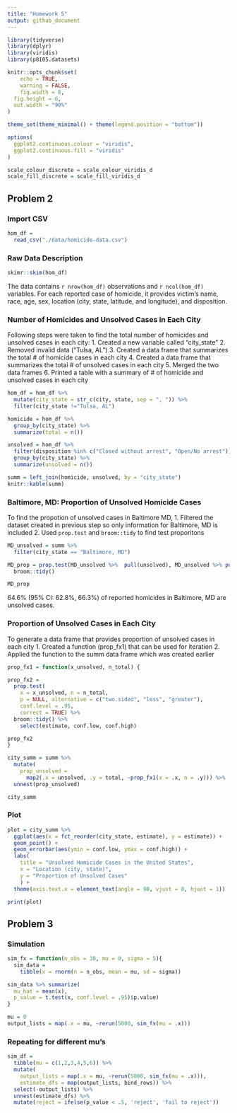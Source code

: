 ```yaml
---
title: "Homework 5"
output: github_document
---
```


```r
library(tidyverse)
library(dplyr)
library(viridis)
library(p8105.datasets)

knitr::opts_chunk$set(
	echo = TRUE,
	warning = FALSE,
	fig.width = 8, 
  fig.height = 6,
  out.width = "90%"
)

theme_set(theme_minimal() + theme(legend.position = "bottom"))

options(
  ggplot2.continuous.colour = "viridis",
  ggplot2.continuous.fill = "viridis"
)

scale_colour_discrete = scale_colour_viridis_d
scale_fill_discrete = scale_fill_viridis_d
```

## Problem 2

### Import CSV

```r
hom_df =
  read_csv("./data/homicide-data.csv")
```

### Raw Data Description

```r
skimr::skim(hom_df)
```

The data contains `r nrow(hom_df)` observations and `r ncol(hom_df)` variables. For each reported case of homicide, it provides victim's name, race, age, sex, location (city, state, latitude, and longitude), and disposition.

### Number of Homicides and Unsolved Cases in Each City

Following steps were taken to find the total number of homicides and unsolved cases in each city:
1. Created a new variable called "city_state"
2. Removed invalid data ("Tulsa, AL")
3. Created a data frame that summarizes the total # of homicide cases in each city
4. Created a data frame that summarizes the total # of unsolved cases in each city
5. Merged the two data frames
6. Printed a table with a summary of # of homicide and unsolved cases in each city

```r
hom_df = hom_df %>% 
  mutate(city_state = str_c(city, state, sep = ", ")) %>% 
  filter(city_state !="Tulsa, AL")

homicide = hom_df %>% 
  group_by(city_state) %>% 
  summarize(total = n())

unsolved = hom_df %>% 
  filter(disposition %in% c("Closed without arrest", "Open/No arrest")) %>% 
  group_by(city_state) %>% 
  summarize(unsolved = n())

summ = left_join(homicide, unsolved, by = "city_state") 
knitr::kable(summ)
```

### Baltimore, MD: Proportion of Unsolved Homicide Cases

To find the propotion of unsolved cases in Baltimore MD,
1. Filtered the dataset created in previous step so only information for Baltimore, MD is included
2. Used `prop.test` and `broom::tidy` to find test proporitons

```r
MD_unsolved = summ %>% 
  filter(city_state == "Baltimore, MD")

MD_prop = prop.test(MD_unsolved %>%  pull(unsolved), MD_unsolved %>% pull(total)) %>% 
  broom::tidy()

MD_prop
```

64.6% (95% CI: 62.8%, 66.3%) of reported homicides in Baltimore, MD are unsolved cases.

### Proportion of Unsolved Cases in Each City
To generate a data frame that provides proportion of unsolved cases in each city
1. Created a function (prop_fx1) that can be used for iteration
2. Applied the function to the summ data frame which was created earlier

```r
prop_fx1 = function(x_unsolved, n_total) {

prop_fx2 = 
  prop.test(
    x = x_unsolved, n = n_total, 
    p = NULL, alternative = c("two.sided", "less", "greater"), 
    conf.level = .95, 
    correct = TRUE) %>% 
  broom::tidy() %>%
    select(estimate, conf.low, conf.high)

prop_fx2
}

city_summ = summ %>% 
  mutate(
    prop_unsolved = 
      map2(.x = unsolved, .y = total, ~prop_fx1(x = .x, n = .y))) %>% 
  unnest(prop_unsolved)

city_summ
```

### Plot

```r
plot = city_summ %>% 
  ggplot(aes(x = fct_reorder(city_state, estimate), y = estimate)) +
  geom_point() +
  geom_errorbar(aes(ymin = conf.low, ymax = conf.high)) +
  labs(
    title = "Unsolved Homicide Cases in the United States",
    x = "Location (city, state)", 
    y = "Proportion of Unsolved Cases"
    ) +
  theme(axis.text.x = element_text(angle = 90, vjust = 0, hjust = 1))

print(plot)
```

## Problem 3

### Simulation 

```r
sim_fx = function(n_obs = 30, mu = 0, sigma = 5){
  sim_data =
    tibble(x = rnorm(n = n_obs, mean = mu, sd = sigma))

sim_data %>% summarize(
  mu_hat = mean(x),
  p_value = t.test(x, conf.level = .95)$p.value)
}

mu = 0
output_lists = map(.x = mu, ~rerun(5000, sim_fx(mu = .x)))
```

### Repeating for different mu's

```r
sim_df =
  tibble(mu = c(1,2,3,4,5,6)) %>% 
  mutate(
    output_lists = map(.x = mu, ~rerun(5000, sim_fx(mu = .x))),
    estimate_dfs = map(output_lists, bind_rows)) %>% 
  select(-output_lists) %>% 
  unnest(estimate_dfs) %>% 
  mutate(reject = ifelse(p_value < .5, 'reject', 'fail to reject'))
```


